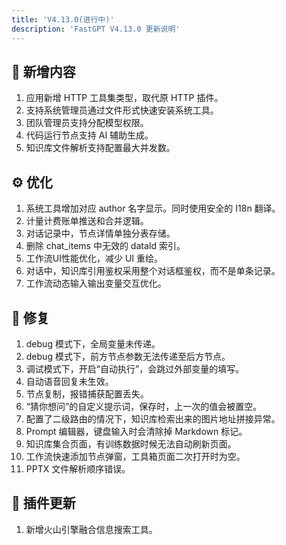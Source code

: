 ```yaml
---
title: 'V4.13.0(进行中)'
description: 'FastGPT V4.13.0 更新说明'
---
```


## 🚀 新增内容

1. 应用新增 HTTP 工具集类型，取代原 HTTP 插件。
2. 支持系统管理员通过文件形式快速安装系统工具。
3. 团队管理员支持分配模型权限。
4. 代码运行节点支持 AI 辅助生成。
5. 知识库文件解析支持配置最大并发数。

## ⚙️ 优化

1. 系统工具增加对应 author 名字显示。同时使用安全的 I18n 翻译。
2. 计量计费账单推送和合并逻辑。
3. 对话记录中，节点详情单独分表存储。
4. 删除 chat_items 中无效的 dataId 索引。
5. 工作流UI性能优化，减少 UI 重绘。
6. 对话中，知识库引用鉴权采用整个对话框鉴权，而不是单条记录。
7. 工作流动态输入输出变量交互优化。

## 🐛 修复

1. debug 模式下，全局变量未传递。
2. debug 模式下，前方节点参数无法传递至后方节点。
3. 调试模式下，开启“自动执行”，会跳过外部变量的填写。
4. 自动语音回复未生效。
5. 节点复制，报错捕获配置丢失。
6. “猜你想问”的自定义提示词，保存时，上一次的值会被置空。
7. 配置了二级路由的情况下，知识库检索出来的图片地址拼接异常。
8. Prompt 编辑器，键盘输入时会清除掉 Markdown 标记。
9. 知识库集合页面，有训练数据时候无法自动刷新页面。
10. 工作流快速添加节点弹窗，工具箱页面二次打开时为空。
11. PPTX 文件解析顺序错误。

## 🔨 插件更新

1. 新增火山引擎融合信息搜索工具。

